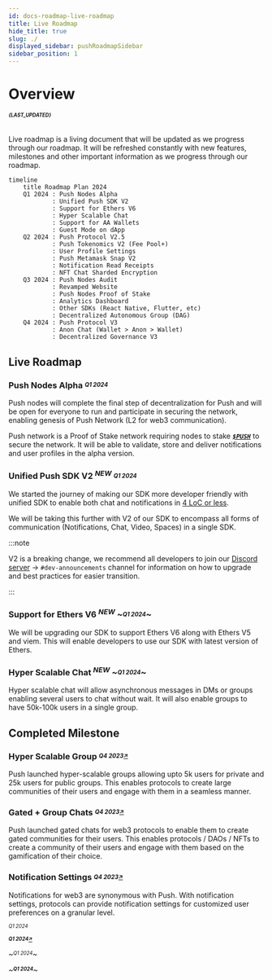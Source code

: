 ```yaml
---
id: docs-roadmap-live-roadmap
title: Live Roadmap
hide_title: true
slug: ./
displayed_sidebar: pushRoadmapSidebar
sidebar_position: 1
---
```



# Overview
###### _**<sup><sub>{LAST_UPDATED}</sub></sup>**_

Live roadmap is a living document that will be updated as we progress through our roadmap. It will be refreshed constantly with new features, milestones and other important information as we progress through our roadmap.

```mermaid
timeline
    title Roadmap Plan 2024
    Q1 2024 : Push Nodes Alpha
            : Unified Push SDK V2
            : Support for Ethers V6
            : Hyper Scalable Chat
            : Support for AA Wallets
            : Guest Mode on dApp
    Q2 2024 : Push Protocol V2.5
            : Push Tokenomics V2 (Fee Pool+)
            : User Profile Settings
            : Push Metamask Snap V2
            : Notification Read Receipts
            : NFT Chat Sharded Encryption
    Q3 2024 : Push Nodes Audit
            : Revamped Website
            : Push Nodes Proof of Stake
            : Analytics Dashboard
            : Other SDKs (React Native, Flutter, etc)
            : Decentralized Autonomous Group (DAG)
    Q4 2024 : Push Protocol V3
            : Anon Chat (Wallet > Anon > Wallet)
            : Decentralized Governance V3
```

<head>
  <title>Push Live Roadmap | Push Roadmap | Push Documentation</title>
</head>

## Live Roadmap

### Push Nodes Alpha _<sup><sub>Q1 2024</sub></sup>_
Push nodes will complete the final step of decentralization for Push and will be open for everyone to run and participate in securing the network, enabling genesis of Push Network (L2 for web3 communication).

Push network is a Proof of Stake network requiring nodes to stake [___`$PUSH`___](https://coinmarketcap.com/currencies/epns/ "$PUSH at Coinmarketcap.com") to secure the network. It will be able to validate, store and deliver notifications and user profiles in the alpha version.


### Unified Push SDK V2 <sup>_NEW_</sup> _<sup><sub>Q1 2024</sub></sup>_
We started the journey of making our SDK more developer friendly with unified SDK to enable both chat and notifications in [4 LoC or less](/docs/ "Push SDK Documentation"). 

We will be taking this further with V2 of our SDK to encompass all forms of communication (Notifications, Chat, Video, Spaces) in a single SDK. 

:::note

V2 is a breaking change, we recommend all developers to join our [Discord server](https://discord.gg/pushprotocol) -> `#dev-announcements` channel for information on how to upgrade and best practices for easier transition.

:::

### Support for Ethers V6 <sup>_NEW_</sup> _~<sup><sub>Q1 2024</sub></sup>~_
We will be upgrading our SDK to support Ethers V6 along with Ethers V5 and viem. This will enable developers to use our SDK with latest version of Ethers.

### Hyper Scalable Chat <sup>_NEW_</sup> _~<sup><sub>Q1 2024</sub></sup>~_
Hyper scalable chat will allow asynchronous messages in DMs or groups enabling several users to chat without wait. It will also enable groups to have 50k-100k users in a single group.


## Completed Milestone

### Hyper Scalable Group _**<sup><sub>Q4 2023[↗](/blog/hyper-scalable-group-chats/ "Benchmark article for hyper scalable group chats")</sub></sup>**_
Push launched hyper-scalable groups allowing upto 5k users for private and 25k users for public groups. This enables protocols to create large communities of their users and engage with them in a seamless manner.

### Gated + Group Chats _**<sup><sub>Q4 2023[↗](/docs/chat/build/conditional-rules-for-group/ "Developer docs on conditional gating of groups")</sub></sup>**_
Push launched gated chats for web3 protocols to enable them to create gated communities for their users. This enables protocols / DAOs / NFTs to create a community of their users and engage with them based on the gamification of their choice.

### Notification Settings _**<sup><sub>Q4 2023[↗](/blog/introducing-notification-settings/ "Article explaining notification settings for Push and how to use it")</sub></sup>**_
Notifications for web3 are synonymous with Push. With notification settings, protocols can provide notification settings for customized user preferences on a granular level.

_<sup><sub>Q1 2024</sub></sup>_

_**<sup><sub>Q1 2024[↗](https://google.com)</sub></sup>**_

_~<sup><sub>Q1 2024</sub></sup>~_

_~**<sup><sub>Q1 2024</sub></sup>**~_
